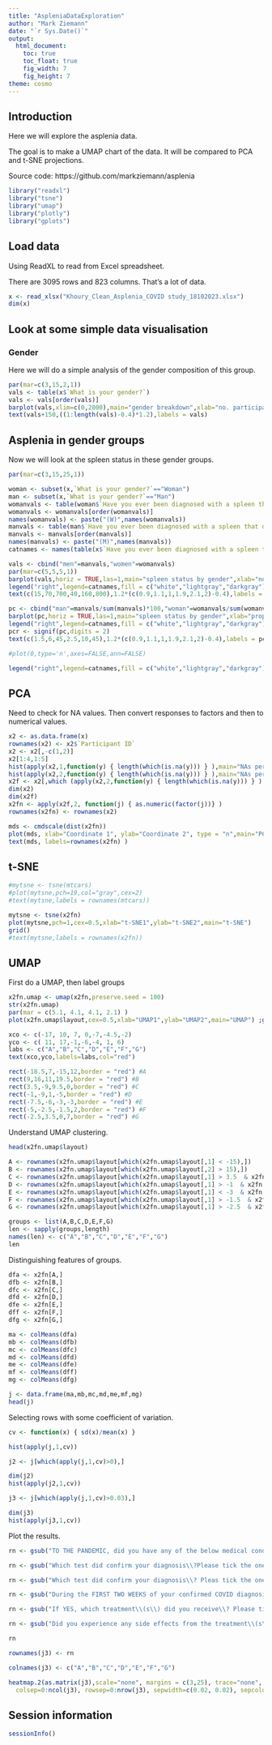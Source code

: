 ```yaml
---
title: "AspleniaDataExploration"
author: "Mark Ziemann"
date: "`r Sys.Date()`"
output:
  html_document:
    toc: true
    toc_float: true
    fig_width: 7
    fig_height: 7
theme: cosmo
---
```


## Introduction

Here we will explore the asplenia data.

The goal is to make a UMAP chart of the data. It will be compared to PCA and t-SNE projections.

Source code: https://github.com/markziemann/asplenia

```r

library("readxl")
library("tsne")
library("umap")
library("plotly")
library("gplots")

```

## Load data

Using ReadXL to read from Excel spreadsheet.

There are 3095 rows and 823 columns. That's a lot of data.

```r

x <- read_xlsx("Khoury_Clean_Asplenia_COVID study_18102023.xlsx")
dim(x)

```

## Look at some simple data visualisation

### Gender

Here we will do a simple analysis of the gender composition of this group.

```r

par(mar=c(3,15,2,1))
vals <- table(x$`What is your gender?`)
vals <- vals[order(vals)]
barplot(vals,xlim=c(0,2000),main="gender breakdown",xlab="no. participants",cex.names=0.8,las=1,horiz = TRUE)
text(vals+150,((1:length(vals)-0.4)*1.2),labels = vals)

```

## Asplenia in gender groups

Now we will look at the spleen status in these gender groups.

```r

par(mar=c(3,15,25,1))

woman <- subset(x,`What is your gender?`=="Woman")
man <- subset(x,`What is your gender?`=="Man")
womanvals <- table(woman$`Have you ever been diagnosed with a spleen that doesn't work OR had it surgically removed?`)
womanvals <- womanvals[order(womanvals)]
names(womanvals) <- paste("(W)",names(womanvals))
manvals <- table(man$`Have you ever been diagnosed with a spleen that doesn't work OR had it surgically removed?`)
manvals <- manvals[order(manvals)]
names(manvals) <- paste("(M)",names(manvals))
catnames <- names(table(x$`Have you ever been diagnosed with a spleen that doesn't work OR had it surgically removed?`))

vals <- cbind("men"=manvals,"women"=womanvals)
par(mar=c(5,5,5,1))
barplot(vals,horiz = TRUE,las=1,main="spleen status by gender",xlab="no. participants",col=c("white","lightgray","darkgray"))
legend("right",legend=catnames,fill = c("white","lightgray","darkgray"),title="spleen status")
text(c(15,70,700,40,160,800),1.2*(c(0.9,1.1,1,1.9,2.1,2)-0.4),labels = vals,col="black",cex=1)

pc <- cbind("man"=manvals/sum(manvals)*100,"woman"=womanvals/sum(womanvals)*100)
barplot(pc,horiz = TRUE,las=1,main="spleen status by gender",xlab="proportion participants (%)",col = c("white","lightgray","darkgray","white","lightgray","darkgray"))
legend("right",legend=catnames,fill = c("white","lightgray","darkgray"),title="spleen status")
pcr <- signif(pc,digits = 2)
text(c(1.5,6,45,2.5,10,45),1.2*(c(0.9,1.1,1,1.9,2.1,2)-0.4),labels = pcr,col="black",cex=1)

#plot(0,type='n',axes=FALSE,ann=FALSE)

legend("right",legend=catnames,fill = c("white","lightgray","darkgray"),title="spleen status")

```

## PCA

Need to check for NA values. Then convert responses to factors and then to numerical values.

```r
x2 <- as.data.frame(x)
rownames(x2) <- x2$`Participant ID`
x2 <- x2[,-c(1,2)]
x2[1:4,1:5]
hist(apply(x2,1,function(y) { length(which(is.na(y))) } ),main="NAs per row",xlab="NA count")
hist(apply(x2,2,function(y) { length(which(is.na(y))) } ),main="NAs per column",xlab="NA count")
x2f <- x2[,which (apply(x2,2,function(y) { length(which(is.na(y))) } ) < 50 )]
dim(x2)
dim(x2f)
x2fn <- apply(x2f,2, function(j) { as.numeric(factor(j))} )
rownames(x2fn) <- rownames(x2)

mds <- cmdscale(dist(x2fn))
plot(mds, xlab="Coordinate 1", ylab="Coordinate 2", type = "n",main="PCA") 
text(mds, labels=rownames(x2fn) ) 

```

## t-SNE

```r

#mytsne <- tsne(mtcars)
#plot(mytsne,pch=19,col="gray",cex=2)
#text(mytsne,labels = rownames(mtcars))

mytsne <- tsne(x2fn)
plot(mytsne,pch=1,cex=0.5,xlab="t-SNE1",ylab="t-SNE2",main="t-SNE")
grid()
#text(mytsne,labels = rownames(x2fn))

```

## UMAP

First do a UMAP, then label groups

```r

x2fn.umap <- umap(x2fn,preserve.seed = 100)
str(x2fn.umap)
par(mar = c(5.1, 4.1, 4.1, 2.1) )
plot(x2fn.umap$layout,cex=0.5,xlab="UMAP1",ylab="UMAP2",main="UMAP") ;grid()

xco <- c(-17, 10, 7, 0,-7,-4.5,-2)
yco <- c( 11, 17,-1,-6,-4, 1, 6)
labs <- c("A","B","C","D","E","F","G")
text(xco,yco,labels=labs,col="red")

rect(-18.5,7,-15,12,border = "red") #A
rect(9,16,11,19.5,border = "red") #B
rect(3.5,-9,9.5,0,border = "red") #C
rect(-1,-9,1,-5,border = "red") #D
rect(-7.5,-6,-3,-3,border = "red") #E
rect(-5,-2.5,-1.5,2,border = "red") #F
rect(-2.5,3.5,0,7,border = "red") #G

```

Understand UMAP clustering.

```r

head(x2fn.umap$layout)

A <- rownames(x2fn.umap$layout[which(x2fn.umap$layout[,1] < -15),])
B <- rownames(x2fn.umap$layout[which(x2fn.umap$layout[,2] > 15),])
C <- rownames(x2fn.umap$layout[which(x2fn.umap$layout[,1] > 3.5  & x2fn.umap$layout[,2] < 0),])
D <- rownames(x2fn.umap$layout[which(x2fn.umap$layout[,1] > -1  & x2fn.umap$layout[,1] < 1  & x2fn.umap$layout[,2] < -5),])
E <- rownames(x2fn.umap$layout[which(x2fn.umap$layout[,1] < -3  & x2fn.umap$layout[,2] < -3),])
F <- rownames(x2fn.umap$layout[which(x2fn.umap$layout[,1] > -1.5  & x2fn.umap$layout[,2] > -2.5  & x2fn.umap$layout[,2] < 2),])
G <- rownames(x2fn.umap$layout[which(x2fn.umap$layout[,1] > -2.5  & x2fn.umap$layout[,1] > 0  & x2fn.umap$layout[,2] > 3.5),])

groups <- list(A,B,C,D,E,F,G)
len <- sapply(groups,length)
names(len) <- c("A","B","C","D","E","F","G")
len

```

Distinguishing features of groups.

```r

dfa <- x2fn[A,]
dfb <- x2fn[B,]
dfc <- x2fn[C,]
dfd <- x2fn[D,]
dfe <- x2fn[E,]
dff <- x2fn[F,]
dfg <- x2fn[G,]

ma <- colMeans(dfa)
mb <- colMeans(dfb)
mc <- colMeans(dfc)
md <- colMeans(dfd)
me <- colMeans(dfe)
mf <- colMeans(dff)
mg <- colMeans(dfg)

j <- data.frame(ma,mb,mc,md,me,mf,mg)
head(j)

```

Selecting rows with some coefficient of variation.

```r

cv <- function(x) { sd(x)/mean(x) }

hist(apply(j,1,cv))

j2 <- j[which(apply(j,1,cv)>0),]

dim(j2)
hist(apply(j2,1,cv))

j3 <- j[which(apply(j,1,cv)>0.03),]

dim(j3)
hist(apply(j3,1,cv))

```

Plot the results.

```r

rn <- gsub("TO THE PANDEMIC, did you have any of the below medical conditions\\?Please tick the one\\(s\\) that apply","symptoms:",rownames(j3))

rn <- gsub("Which test did confirm your diagnosis\\?Please tick the one\\(s\\) that apply ","test:",rn)

rn <- gsub("Which test did confirm your diagnosis\\? Pleas tick the one\\(s\\) that apply","test:",rn)

rn <- gsub("During the FIRST TWO WEEKS of your confirmed COVID diagnosis, did you experience any of the below COVID related-symptoms Please tick the one\\(s\\) that apply","symptoms:",rn)

rn <- gsub("If YES, which treatment\\(s\\) did you receive\\? Please tick the one\\(s\\) that apply","teatment:",rn)

rn <- gsub("Did you experience any side effects from the treatment\\(s\\)\\? Please tick the one\\(s\\) that apply","side effects:",rn)

rn

rownames(j3) <- rn

colnames(j3) <- c("A","B","C","D","E","F","G")

heatmap.2(as.matrix(j3),scale="none", margins = c(3,25), trace="none", cexRow = 0.8, cexCol = 0.8,
  colsep=0:ncol(j3), rowsep=0:nrow(j3), sepwidth=c(0.02, 0.02), sepcolor='black',srtCol=0)

```

## Session information

```r

sessionInfo()

```
